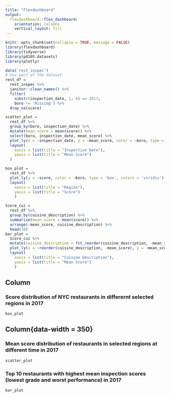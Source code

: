 ```yaml
---
title: "Flexdashboard"
output: 
  flexdashboard::flex_dashboard:
    orientation: columns
    vertical_layout: fill
---
```


```r
knitr::opts_chunk$set(collapse = TRUE, message = FALSE)
library(flexdashboard)
library(tidyverse)
library(p8105.datasets)
library(plotly)
```

```r
data('rest_inspec')
# Use part of the dataset
rest_df = 
  rest_inspec %>%
  janitor::clean_names() %>%
  filter(
    substr(inspection_date, 1, 4) == 2017,
    boro != 'Missing') %>%
  drop_na(score)
```

```r
scatter_plot = 
  rest_df %>%
  group_by(boro, inspection_date) %>%
  mutate(mean_score = mean(score)) %>%
  select(boro, inspection_date, mean_score) %>%
  plot_ly(x = ~inspection_date, y = ~mean_score, color = ~boro, type = 'scatter', colors = 'viridis') %>%
  layout(
    xaxis = list(title = "Inspection Date"),
    yaxis = list(title = "Mean Score")
  )
```

```r
box_plot = 
  rest_df %>%
  plot_ly(y = ~score, color = ~boro, type = 'box', colors = 'viridis') %>%
  layout(
    xaxis = list(title = "Region"),
    yaxis = list(title = "Score")
    )
```

```r
Score_cui = 
  rest_df %>%
  group_by(cuisine_description) %>%
  summarize(mean_score = mean(score)) %>%
  arrange(-mean_score, cuisine_description) %>%
  head(10)
bar_plot = 
  Score_cui %>%
  mutate(cuisine_description = fct_reorder(cuisine_description, -mean_score)) %>%
  plot_ly(x = ~reorder(cuisine_description, -mean_score), y = ~mean_score, color = ~cuisine_description, type = 'bar', colors = 'viridis') %>%
  layout(
    xaxis = list(title = "Cuisine Description"),
    yaxis = list(title = "Mean Score")
    )
```


Column {data-width=650}
-----------------------------------------------------------------------
### Score distribution of NYC restaurants in differernt selected regions in 2017
```r
box_plot
```

Column{data-width = 350}
-----------------------------------------------------------------------
### Mean score distribution of restaurants in selected regions at different time in 2017
```r
scatter_plot
```

### Top 10 restaurants with highest mean inspection scores (lowest grade and worst performance) in 2017

```r
bar_plot
```
